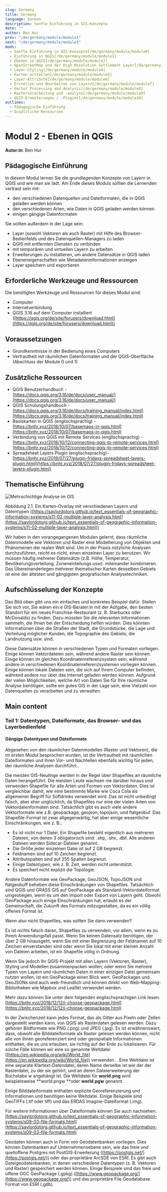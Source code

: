 ```yaml
---
slug: Germany
title: Germany
language: German
description: Sanfte Einführung in GIS-Konzepte
date: ""
author: Ben Hur
prev: "/de/germany/module/module1"
next: "/de/germany/module/module3"
mods:
  - Sanfte Einführung in GIS-Konzepte[/de/germany/module/module0]
  - Einführung in QGIS[/de/germany/module/module1]
  - Ebenen in QGIS[/de/germany/module/module2]
  - OpenStreetMap und der High Resolution Settlement Layer[/de/germany/module/module3]
  - Layer-Styling[/de/germany/module/module4]
  - Karten erstellen[/de/germany/module/module5]
  - Layer-Attribute[/de/germany/module/module6]
  - Erstellen und Bearbeiten von Layern[/de/germany/module/module7]
  - Vector Processing and Analysis[/de/germany/module/module8]
  - Rasterverarbeitung und -analyse[/de/germany/module/module9]
  - QGIS-Erweiterungen / -Plugins[/de/germany/module/module10]
outlines:
  - Pädagogische Einführung
  - Zusätzliche Ressourcen
---
```


# Modul 2 - Ebenen in QGIS

**Autor:in**: Ben Hur

## Pädagogische Einführung

In diesem Modul lernen Sie die grundlegenden Konzepte von Layern in QGIS und wie man sie lädt. Am Ende dieses Moduls sollten die Lernenden vertraut sein mit:

- den verschiedenen Datenquellen und Dateiformaten, die in QGIS geladen werden können
- den verschiedenen Arten, wie Daten in QGIS geladen werden können
- einigen gängige Datenformaten

Sie sollten außerdem in der Lage sein:

- Layer (sowohl Vektoren als auch Raster) mit Hilfe des Browser-Bedienfelds und des Datenquellen-Managers zu laden
- QGIS mit entfernten Diensten zu verbinden
- mit temporären und virtuellen Layern zu arbeiten
- Erweiterungen zu installieren, um andere Datensätze in QGIS laden
- Ebeneneigenschaften wie Metadateninformationen anzeigen
- Layer speichern und exportieren

## Erforderliche Werkzeuge und Ressourcen

Die benötigten Werkzeuge und Ressourcen für dieses Modul sind:

- Computer
- Internetverbindung
- QGIS 3.16 auf dem Computer installiert ([https://qgis.org/de/site/forusers/download.html](https://qgis.org/de/site/forusers/download.html))

## Voraussetzungen

- Grundkenntnisse in der Bedienung eines Computers
- Vertrautheit mit räumlichen Datenformaten und der QGIS-Oberfläche (Abschluss der Module 0 und 1)

## Zusätzliche Ressourcen

- QGIS Benutzerhandbuch - [https://docs.qgis.org/3.16/de/docs/user_manual/](https://docs.qgis.org/3.16/de/docs/user_manual/)
- QGIS Schulungshandbuch - [https://docs.qgis.org/3.16/de/docs/training_manual/index.html](https://docs.qgis.org/3.16/de/docs/training_manual/index.html)
- Basiskarten in QGIS (englischsprachig) - [https://bnhr.xyz/2018/10/07/basemaps-in-qgis.html](https://bnhr.xyz/2018/10/07/basemaps-in-qgis.html)
- Verbindung von QGIS mit Remote Services (englischsprachig) - [https://bnhr.xyz/2018/10/12/connecting-qgis-to-remote-services.html](https://bnhr.xyz/2018/10/12/connecting-qgis-to-remote-services.html)
- Spreadsheet Layers Plugin (englischsprachig)- [https://bnhr.xyz/2018/07/27/plugin-fridays-spreadsheet-layers-plugin.html](https://bnhr.xyz/2018/07/27/plugin-fridays-spreadsheet-layers-plugin.html)

## Thematische Einführung

![Mehrschichtige Analyse im GIS](media/spatial-layers.jpg "Mehrschichtige Analyse im GIS")

Abbildung 2.1. Ein Karten-Overlay mit verschiedenen Layern und Datentypen ([https://saylordotorg.github.io/text_essentials-of-geographic-information-systems/s11-02-multiple-layer-analysis.html](https://saylordotorg.github.io/text_essentials-of-geographic-information-systems/s11-02-multiple-layer-analysis.html))

Wir haben in den vorangegangenen Modulen gelernt, dass räumliche Datenmodelle wie Vektoren und Raster eine Modellierung von Objekten und Phänomenen der realen Welt sind.
Um in der Praxis nützliche Analysen durchzuführen, reicht es nicht, einen einzelnen Layer zu benutzen. Wir müssen häufig mehrerer Datensätze (z.B. Höhe, Temperatur, Bevölkerungsverteilung, Zoneneinteilungs usw). miteinander kombinieren. Das Übereinanderlegen mehrerer thematischer Karten desselben Gebiets ist eine der ältesten und gängigsten geografischen Analysetechniken.

## Aufschlüsselung der Konzepte

Das Bild oben gibt uns ein einfaches und konkretes Beispiel dafür. Stellen Sie sich vor, Sie wären ein:e GIS-Berater:in mit der Aufgabe, den besten Standort für ein neues Franchise-Restaurant (z. B. Starbucks oder McDonalds) zu finden. Dazu müssten Sie die relevanten Informationen sammeln, die Ihnen bei der Entscheidung helfen würden. Dies könnten Informationen über die Straßen der Stadt, die Grundstücke, die Lage und Verteilung möglicher Kunden, die Topographie des Gebiets, die Landnutzung usw. sind.

Diese Datensätze können in verschiedenen Typen und Formaten vorliegen. Einige können Vektordateien sein, während andere Raster sein können. Einige können im gleichen Koordinatenreferenzsystem sein, während andere in verschiedenen Koordinatenreferenzsystemen vorliegen können. Einige können lokale Dateien sein, die sich auf Ihrem Computer befinden, während andere nur über das Internet geladen werden können. Aufgrund der vielen Möglichkeiten, welche Art von Daten Sie für Ihre räumliche Analyse benötigen, sollte ein gutes GIS in der Lage sein, eine Vielzahl von Datenquellen zu verarbeiten und zu verwalten.

## Main content

### Teil 1: Datentypen, Dateiformate, das Browser- und das Layerbedienfeld

#### **Gängige Datentypen und Dateiformate**

Abgesehen von den räumlichen Datenmodellen (Raster und Vektoren), die im ersten Modul besprochen wurden, ist die Vertrautheit mit räumlichen Dateiformaten und ihren Vor- und Nachteilen ebenfalls wichtig für jeden, der räumliche Analysen durchführt.

Die meisten GIS-Neulinge werden in der Regel über Shapefiles an räumliche Daten herangeführt. Die meisten Leute wachsen nie darüber hinaus und verwenden Shapefile für alle Arten und Formen von Vektordaten. Dies ist vergleichbar damit, wie eine bestimmte Marke wie Coca Cola als allgemeiner Begriff für Softdrinks verwendet wird. Das ist nicht unbedingt falsch, aber eher unglücklich, da Shapefiles nur eine der vielen Arten von Vektordatenformaten sind. Tatsächlich gibt es auch viele andere Vektorformate wie z.B. geopackage, geojson, topojson, und flatgeobuf. Das Shapefile-Format ist zwar allgegenwärtig, hat aber einige wesentliche Einschränkungen, wie z. B.:

- Es ist nicht nur 1 Datei. Ein Shapefile besteht eigentlich aus mehreren Dateien, von denen 3 obligatorisch sind: .shp, .shx, .dbf. Alle anderen Dateien werden Sidecar-Dateien genannt.
- Die Größe jeder einzelnen Datei ist auf 2 GB begrenzt.
- Feldnamen sind auf 10 Zeichen begrenzt.
- Attributspalten sind auf 255 Spalten begrenzt.
- Einige Datentypen, wie z. B. Zeit, werden nicht unterstützt.
- Es speichert nicht explizit die Topologie.

Andere Datenformate wie GeoPackage, GeoJSON, TopoJSON und flatgeobuff beheben diese Einschränkungen von Shapefiles. Tatsächlich sind QGIS und GRASS GIS auf GeoPackage als Standard-Vektordateiformat umgestiegen, wenn es um den Import oder Export von Layern geht. Obwohl GeoPackage auch einige Einschränkungen hat, erlaubt es der Gemeinschaft, die Zukunft des Formats mitzugestalten, da es ein völlig offenes Format ist.

Wenn also nicht Shapefiles, was sollten Sie dann verwenden?

Es ist nichts falsch daran, Shapefiles zu verwenden, vor allem, wenn es zu Ihrem Anwendungsfall passt. Wenn Sie keinen Datensatz benötigen, der über 2 GB hinausgeht, wenn Sie mit einer Begrenzung der Feldnamen auf 10 Zeichen einverstanden sind oder wenn Sie lokal mit einer kleinen Anzahl von Dateien arbeiten, ist ein Shapefile völlig in Ordnung.

Wenn Sie jedoch Ihr QGIS-Projekt mit allen Layern (Vektoren, Raster), Styling und Modellen zusammenpacken wollen; oder wenn Sie mehrere Typen von Layern und räumlichen Daten in einer einzigen Datei gemeinsam nutzen wollen, ist ein GeoPackage einen Blick wert. GeoPackages und GeoJSONs sind auch web-freundlich und können direkt von Web-Mapping-Bibliotheken wie Mapbox und Leaflet verwendet werden.

Mehr dazu können Sie unter dem folgenden englischsprachigen Link lesen: [https://bnhr.xyz/2018/12/12/i-choose-geopackage.html](https://bnhr.xyz/2018/12/12/i-choose-geopackage.html)

In der Zwischenzeit kann jedes Format, das als Gitter aus Pixeln oder Zellen dargestellt werden kann, von QGIS als Rasterdaten gelesen werden. Dazu gehören Bildformate wie PNG (.png) und JPEG (.jpg). Es ist erwähnenswert, dass, obwohl alle Bilddateiformate als Raster gelesen werden können, nicht alle von ihnen georeferenziert sind oder geospatiale Informationen enthalten, die es uns erlauben, sie richtig auf der Erde zu lokalisieren. Für solche Fälle können wir eine so genannte Weltdatei ([https://en.wikipedia.org/wiki/World_file](https://en.wikipedia.org/wiki/World_file)) verwenden. . Eine Weltdatei ist eine separate Klartext-Datendatei, deren Name derselbe ist wie der der Rasterdatei, zu der sie gehört, und an deren Dateierweiterung der Buchstabe w angehängt ist. Die Weltdatei für **world.png** wird beispielsweise **world.pngw **oder **world.pgw** genannt.

Einige Bilddateiformate enthalten explizite Georeferenzierung und Informationen und benötigen keine Weltdatei. Einige Beispiele sind GeoTIFFs (.tif oder tiff) und das ERDAS Imagine-Dateiformat (.img).

Für weitere Informationen über Dateiformate können Sie auch nachsehen: [https://saylordotorg.github.io/text_essentials-of-geographic-information-systems/s09-03-file-formats.html](https://saylordotorg.github.io/text_essentials-of-geographic-information-systems/s09-03-file-formats.html)

Geodaten können auch in Form von Geodatenbanken vorliegen. Dies können Datenbanken auf Unternehmensebene sein, wie das freie und quelloffene Postgres mit PostGIS-Erweiterung ([https://postgis.net/](https://postgis.net/)) oder das proprietäre ArcSDE von ESRI. Es gibt auch Dateigeodatenbanken, in denen verschiedene Datentypen (z. B. Vektoren und Raster) gespeichert werden können. Einige Beispiele sind das freie und offene OGC GeoPackage (.gpkg) ([https://www.geopackage.org/](https://www.geopackage.org/)) und das proprietäre File Geodatabase Format von ESRI (.gdb).
